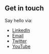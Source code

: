 ## Get in touch

Say hello via:
- [LinkedIn](https://www.linkedin.com/in/morganjpage/)
- [Email](mailto:admin@morganpage.tech)
- [Twitter](http://twitter.com/platoevolved)
- [YouTube](https://www.youtube.com/c/MorganPageTech)